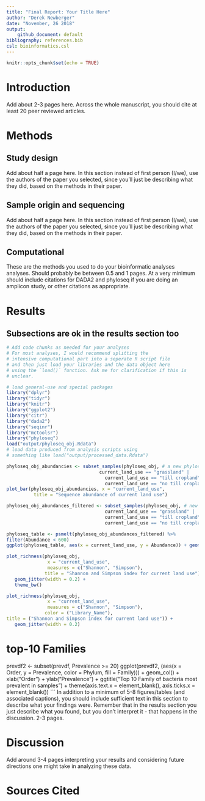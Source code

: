 ```yaml
---
title: "Final Report: Your Title Here"
author: "Derek Newberger"
date: "November, 26 2018"
output:
    github_document: default
bibliography: references.bib
csl: bioinformatics.csl
---
```


```r
knitr::opts_chunk$set(echo = TRUE)
```

# Introduction

Add about 2-3 pages here. Across the whole manuscript, you should cite at least 20 peer reviewed articles.

# Methods

## Study design

Add about half a page here. In this section instead of first person (I/we), use the authors of the paper you selected, since you'll just be describing what they did, based on the methods in their paper.

## Sample origin and sequencing

Add about half a page here. In this section instead of first person (I/we), use the authors of the paper you selected, since you'll just be describing what they did, based on the methods in their paper.

## Computational

These are the methods you used to do your bioinformatic analyses analyses. Should probably be between 0.5 and 1 pages. At a very minimum should include citations for DADA2 and phyloseq if you are doing an amplicon study, or other citations as appropriate.

# Results

## Subsections are ok in the results section too

```r
# Add code chunks as needed for your analyses
# For most analyses, I would recommend splitting the
# intensive computational part into a seperate R script file
# and then just load your libraries and the data object here
# using the `load()` function. Ask me for clarification if this is
# unclear.
```

```r
# load general-use and special packages
library("dplyr")
library("tidyr")
library("knitr")
library("ggplot2")
library("citr")
library("dada2")
library("seqinr")
library("mctoolsr")
library("phyloseq")
load("output/phyloseq_obj.Rdata")
# load data produced from analysis scripts using
# something like load("output/processed_data.Rdata")
```

```r
phyloseq_obj_abundancies <- subset_samples(phyloseq_obj, # a new phyloseq object
                                  current_land_use == "grassland" |
                                    current_land_use == "till cropland" |
                                    current_land_use == "no till cropland")
plot_bar(phyloseq_obj_abundancies, x = "current_land_use",
          title = "Sequence abundance of current land use")

```

```r
phyloseq_obj_abundances_filtered <- subset_samples(phyloseq_obj, # new object
                                    current_land_use == "grassland" |
                                    current_land_use == "till cropland" |
                                    current_land_use == "no till cropland")

phyloseq_table <- psmelt(phyloseq_obj_abundances_filtered) %>%
filter(Abundance < 600)
ggplot(phyloseq_table, aes(x = current_land_use, y = Abundance)) + geom_col() + ggtitle("Sequence abundance of current land use")

```

```r
plot_richness(phyloseq_obj,
               x = "current_land_use",
               measures = c("Shannon", "Simpson"), 
              title = "Shannon and Simpson index for current land use") +
   geom_jitter(width = 0.2) +
   theme_bw()
```

```r
plot_richness(phyloseq_obj,
               x = "current_land_use",
               measures = c("Shannon", "Simpson"),
              color = ("Library_Name"),
title = ("Shannon and Simpson index for current land use")) +
   geom_jitter(width = 0.2)
```

# top-10 Families
prevdf2 <- subset(prevdf, Prevalence >= 20)
ggplot(prevdf2, (aes(x = Order,
                     y = Prevalence,
                     color = Phylum,
                     fill = Family))) +
  geom_col() +
  xlab("Order") +
  ylab("Prevalence") +
  ggtitle("Top 10 Family of bacteria most prevalent in samples") +
  theme(axis.text.x = element_blank(),
        axis.ticks.x = element_blank())
```
In addition to a minimum of 5-8 figures/tables (and associated captions), you should include sufficient text in this section to describe what your findings were. Remember that in the results section you just describe what you found, but you don't interpret it - that happens in the discussion. 2-3 pages.

# Discussion

Add around 3-4 pages interpreting your results and considering future directions one might take in analyzing these data.

# Sources Cited
